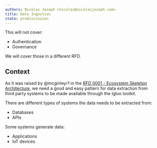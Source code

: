 ```yaml
---
authors: Nicolas Joseph <nicolas@nicolasjoseph.com>
title: Data Ingestion
state: prediscussion
---
```


This will not cover:

- Authentication
- Governance

We will cover those in a different RFD.

## Context

As it was raised by @mcginleyr1 in the [RFD 0001 - Ecosystem Skeleton Architecture](https://github.com/514-labs/igloo-stack/pull/59), we need a good and easy pattern for data extraction from third party systems to be made available through the Igloo toolkit.

There are different types of systems the data needs to be extracted from:

- Databases
- APIs

Some systems generate data:

- Applications
- IoT devices
